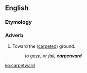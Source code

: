 ==English==

===Etymology===
{{suffix|en|carpet|ward}}

===Adverb===
{{en-adv}}

# Toward the ([[carpet]]ed) ground.
#: ''to gaze, or fall, '''carpetward'''''

[[ko:carpetward]]